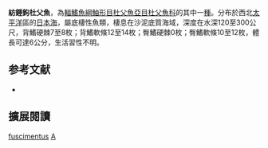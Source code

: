 {{Speciesbox
| name = 紡錘鉤杜父魚
| image = 
| image_width = 250px
| status = NE
| status_system = IUCN3.1
| genus = Artediellus
| species = fuscimentus
| authority = [[Nelson|Nelson]], 1986
| synonyms = 
}}
'''紡錘鉤杜父魚'''，為[[輻鰭魚綱|輻鰭魚綱]][[鮋形目|鮋形目]][[杜父魚亞目|杜父魚亞目]][[杜父魚科|杜父魚科]]的其中一[[種|種]]。分布於西北[[太平洋|太平洋]]區的[[日本海|日本海]]，屬底棲性魚類，棲息在沙泥底質海域，深度在水深120至300公尺，背鰭硬棘7至8枚；背鰭軟條12至14枚；臀鰭硬棘0枚；臀鰭軟條10至12枚，體長可達6公分，生活習性不明。

== 参考文献 ==
*{{FishBase_species|genus=Artediellus|species=fuscimentus|year=2011|month=12}}

== 擴展閱讀 ==
{{refbegin}}
{{wikispecies-inline|Artediellus fuscimentus|紡錘鉤杜父魚}}
{{refend}}
{{Taxonbar|from=Q590738}}

[[Category:鉤杜父魚屬|fuscimentus]]
[[Category:1986年描述的魚類|A]]


{{鮋形目小作品}}